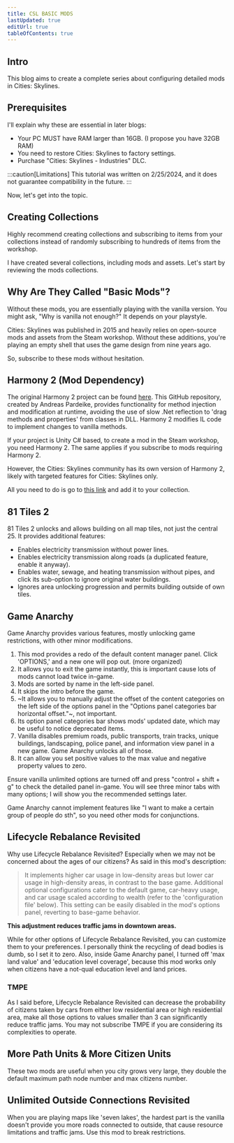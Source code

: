 ```yaml
---
title: CSL BASIC MODS
lastUpdated: true
editUrl: true
tableOfContents: true
---
```


## Intro

This blog aims to create a complete series about configuring detailed mods in Cities: Skylines.

## Prerequisites

I'll explain why these are essential in later blogs:

- Your PC MUST have RAM larger than 16GB. (I propose you have 32GB RAM)
- You need to restore Cities: Skylines to factory settings.
- Purchase "Cities: Skylines - Industries" DLC.

:::caution[Limitations]
This tutorial was written on 2/25/2024, and it does not guarantee compatibility in the future.
:::

Now, let's get into the topic.

## Creating Collections

Highly recommend creating collections and subscribing to items from your collections instead of randomly subscribing to hundreds of items from the workshop.

I have created several collections, including mods and assets. Let's start by reviewing the mods collections.

## Why Are They Called "Basic Mods"?

Without these mods, you are essentially playing with the vanilla version. You might ask, "Why is vanilla not enough?" It depends on your playstyle. 

Cities: Skylines was published in 2015 and heavily relies on open-source mods and assets from the Steam workshop. Without these additions, you're playing an empty shell that uses the game design from nine years ago. 

So, subscribe to these mods without hesitation.

## Harmony 2 (Mod Dependency)

The original Harmony 2 project can be found [here](https://github.com/pardeike/Harmony). This GitHub repository, created by Andreas Pardeike, provides functionality for method injection and modification at runtime, avoiding the use of slow .Net reflection to 'drag methods and properties' from classes in DLL. Harmony 2 modifies IL code to implement changes to vanilla methods.

If your project is Unity C# based, to create a mod in the Steam workshop, you need Harmony 2. The same applies if you subscribe to mods requiring Harmony 2.

However, the Cities: Skylines community has its own version of Harmony 2, likely with targeted features for Cities: Skylines only.

All you need to do is go to [this link](https://steamcommunity.com/workshop/filedetails/?id=2040656402) and add it to your collection.

## 81 Tiles 2

81 Tiles 2 unlocks and allows building on all map tiles, not just the central 25. It provides additional features:

- Enables electricity transmission without power lines.
- Enables electricity transmission along roads (a duplicated feature, enable it anyway).
- Enables water, sewage, and heating transmission without pipes, and click its sub-option to ignore original water buildings.
- Ignores area unlocking progression and permits building outside of own tiles.

## Game Anarchy

Game Anarchy provides various features, mostly unlocking game restrictions, with other minor modifications.

1. This mod provides a redo of the default content manager panel. Click 'OPTIONS,' and a new one will pop out. (more organized)
2. It allows you to exit the game instantly, this is important cause lots of mods cannot load twice in-game.
3. Mods are sorted by name in the left-side panel.
4. It skips the intro before the game.
5. ~It allows you to manually adjust the offset of the content categories on the left side of the options panel in the "Options panel categories bar horizontal offset."~, not important.
6. Its option panel categories bar shows mods' updated date, which may be useful to notice deprecated items.
7. Vanilla disables premium roads, public transports, train tracks, unique buildings, landscaping, police panel, and information view panel in a new game. Game Anarchy unlocks all of those.
8. It can allow you set positive values to the max value and negative property values to zero.

Ensure vanilla unlimited options are turned off and press "control + shift + g" to check the detailed panel in-game. You will see three minor tabs with many options; I will show you the recommended settings later. 

Game Anarchy cannot implement features like "I want to make a certain group of people do sth", so you need other mods for conjunctions.

## Lifecycle Rebalance Revisited

Why use Lifecycle Rebalance Revisited? Especially when we may not be concerned about the ages of our citizens? As said in this mod's description:

> It implements higher car usage in low-density areas but lower car usage in high-density areas, in contrast to the base game. Additional optional configurations cater to the default game, car-heavy usage, and car usage scaled according to wealth (refer to the 'configuration file' below). This setting can be easily disabled in the mod's options panel, reverting to base-game behavior.

**This adjustment reduces traffic jams in downtown areas.**

While for other options of Lifecycle Rebalance Revisited, you can customize them to your preferences. I personally think the recycling of dead bodies is dumb, so I set it to zero. Also, inside Game Anarchy panel, I turned off 'max land value' and 'education level coverage', because this mod works only when citizens have a not-qual education level and land prices.

### TMPE

As I said before, Lifecycle Rebalance Revisited can decrease the probability of citizens taken by cars from either low residential area or high residential area, make all those options to values smaller than 3 can significantly reduce traffic jams. You may not subscribe TMPE if you are considering its complexities to operate.

## More Path Units & More Citizen Units

These two mods are useful when you city grows very large, they double the default maximum path node number and max citizens number.

## Unlimited Outside Connections Revisited

When you are playing maps like 'seven lakes', the hardest part is the vanilla doesn't provide you more roads connected to outside, that cause resource limitations and traffic jams. Use this mod to break restrictions.